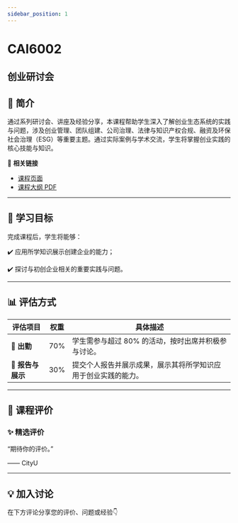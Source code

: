 ```yaml
---
sidebar_position: 1
---
```


# CAI6002
## 创业研讨会

## **📘 简介**
通过系列研讨会、讲座及经验分享，本课程帮助学生深入了解创业生态系统的实践与问题，涉及创业管理、团队组建、公司治理、法律与知识产权合规、融资及环保社会治理（ESG）等重要主题。通过实际案例与学术交流，学生将掌握创业实践的核心技能与知识。

🔗 **相关链接**
- [课程页面](https://www.cityu.edu.hk/catalogue/pg/202526/course/CAI6002.htm)
- [课程大纲 PDF](https://www.cityu.edu.hk/catalogue/pg/202526/course/CAI6002.pdf)

---

## **🎯 学习目标**

完成课程后，学生将能够：

✔️ 应用所学知识展示创建企业的能力；

✔️ 探讨与初创企业相关的重要实践与问题。

---

## **📊 评估方式**

| **评估项目**          | **权重** | **具体描述**                                                                                       |
|----------------------|---------|---------------------------------------------------------------------------------------------------|
| **📝 出勤**            | 70%     | 学生需参与超过 80% 的活动，按时出席并积极参与讨论。                                                  |
| **📄 报告与展示**       | 30%     | 提交个人报告并展示成果，展示其将所学知识应用于创业实践的能力。                                       |

---

## **💬 课程评价**

### ✨ **精选评价**
<div className={commentStyles.commentBox}>
    <p className={commentStyles.commentText}>
        “期待你的评价。”
    </p>
    <p className={commentStyles.commentAuthor}>—— CityU</p>
</div>

---

## **💡 加入讨论**

在下方评论分享您的评价、问题或经验👇
<Utterances />